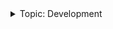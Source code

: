 <details><summary>Topic: Development</summary>

This section is part of a series on the topic of *Development*.

Docs:

- [Using the APIs](/api/overview.md)
- [Releases](/releases/overview.md)

Other resources:

- [GitHub ↗](https://github.com/vegaprotocol)

</details>